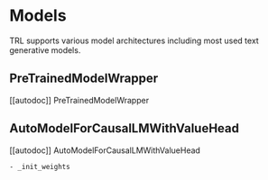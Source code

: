 # Models

TRL supports various model architectures including most used text generative models. 

## PreTrainedModelWrapper

[[autodoc]] PreTrainedModelWrapper

## AutoModelForCausalLMWithValueHead


[[autodoc]] AutoModelForCausalLMWithValueHead

    - _init_weights